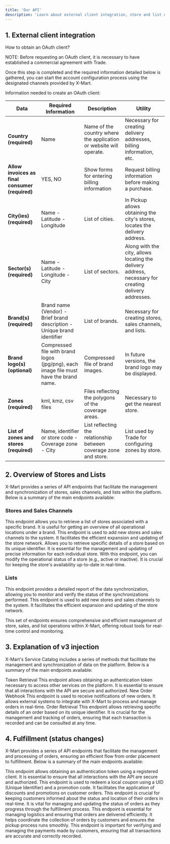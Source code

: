 ```yaml
---
title: 'Our API'
description: 'Learn about external client integration, store and list overview, and discover v3 injection and status changes'
---
```



## 1. External client integration

How to obtain an OAuth client?

NOTE: Before requesting an OAuth client, it is necessary to have established a commercial agreement with Trade.

Once this step is completed and the required information detailed below is gathered, you can start the account configuration process using the designated channels provided by X-Mart.

Information needed to create an OAuth client:

| Data                           | Required Information                                              | Description                                                          | Utility                                                     |
|------------------------------- |-------------------------------------------------------------------|---------------------------------------------------------------------|-------------------------------------------------------------|
| **Country (required)**             | Name                                                            | Name of the country where the application or website will operate.   | Necessary for creating delivery addresses, billing information, etc. |
| **Allow invoices as final consumer (required)** | YES, NO                                                       | Show forms for entering billing information                          | Request billing information before making a purchase.       |
| **City(ies) (required)**           | Name - Latitude - Longitude                                     | List of cities.                                                      | In Pickup allows obtaining the city's stores, locates the delivery address. |
| **Sector(s) (required)**           | Name - Latitude - Longitude - City                              | List of sectors.                                                     | Along with the city, allows locating the delivery address, necessary for creating delivery addresses. |
| **Brand(s) (required)**            | Brand name (Vendor) - Brief brand description - Unique brand identifier | List of brands.                                                     | Necessary for creating stores, sales channels, and lists.   |
| **Brand logo(s) (optional)**       | Compressed file with brand logos (jpg/png), each image file must have the brand name. | Compressed file of brand images.                                     | In future versions, the brand logo may be displayed.        |
| **Zones (required)**               | kml, kmz, csv files                                               | Files reflecting the polygons of the coverage areas.                 | Necessary to get the nearest store.                         |
| **List of zones and stores (required)** | Name, identifier or store code - Coverage zone - City        | List reflecting the relationship between coverage zone and store.    | List used by Trade for configuring zones by store.          |



## 2. Overview of Stores and Lists

X-Mart provides a series of API endpoints that facilitate the management and synchronization of stores, sales channels, and lists within the platform. Below is a summary of the main endpoints available:

### Stores and Sales Channels
<AccordionGroup>
  <Accordion icon="rocket" title="Get stores by brand (GET)">
    This endpoint allows you to retrieve a list of stores associated with a specific brand. It is useful for getting an overview of all operational locations under a brand.
  </Accordion>
  <Accordion icon="rocket" title="Create Stores and Sales Channels (POST)">
    This endpoint is used to add new stores and sales channels to the system. It facilitates the efficient expansion and updating of the store network.
  </Accordion>
    <Accordion icon="rocket" title="Get store by ID (GET)">
    Allows you to retrieve specific details of a store based on its unique identifier. It is essential for the management and updating of precise information for each individual store.
  </Accordion>
  <Accordion icon="rocket" title="Change store status (PUT)">
    With this endpoint, you can modify the operational status of a store (e.g., active or inactive). It is crucial for keeping the store's availability up-to-date in real-time.
  </Accordion>
</AccordionGroup>


### Lists
<AccordionGroup>
  <Accordion icon="rocket" title="Get Synchronization Report (GET)">
    This endpoint provides a detailed report of the data synchronization, allowing you to monitor and verify the status of the synchronizations performed.
  </Accordion>
  <Accordion icon="rocket" title="Register or Edit a List (PUT)">
    This endpoint is used to add new stores and sales channels to the system. It facilitates the efficient expansion and updating of the store network.
  </Accordion>
</AccordionGroup>

This set of endpoints ensures comprehensive and efficient management of store, sales, and list operations within X-Mart, offering robust tools for real-time control and monitoring.


## 3. Explanation of v3 injection

X-Mart's Service Catalog includes a series of methods that facilitate the management and synchronization of data on the platform. Below is a summary of the main endpoints available:

<AccordionGroup>
  <Accordion icon="rocket" title="Get Token">
    Token Retrieval This endpoint allows obtaining an authentication token necessary to access other services on the platform. It is essential to ensure that all interactions with the API are secure and authorized.
  </Accordion>
  <Accordion icon="rocket" title="New Order Webhook">
    New Order Webhook This endpoint is used to receive notifications of new orders. It allows external systems to integrate with X-Mart to process and manage orders in real-time.
  </Accordion>
  <Accordion icon="rocket" title="Order Retrieval">
    Order Retrieval This endpoint allows retrieving specific details of an order based on its unique identifier. It is crucial for the management and tracking of orders, ensuring that each transaction is recorded and can be consulted at any time.
  </Accordion>
</AccordionGroup>


## 4. Fulfillment (status changes)

X-Mart provides a series of API endpoints that facilitate the management and processing of orders, ensuring an efficient flow from order placement to fulfillment. Below is a summary of the main endpoints available:

<AccordionGroup>
  <Accordion icon="rocket" title="POST: Obtain OAuth token with a registered client">
    This endpoint allows obtaining an authentication token using a registered client. It is essential to ensure that all interactions with the API are secure and authorized.
  </Accordion>
  <Accordion icon="rocket" title="POST: Allows redeeming a local coupon using a UID and promotion code">
    This endpoint is used to redeem a local coupon using a UID (Unique Identifier) and a promotion code. It facilitates the application of discounts and promotions on customer orders.
  </Accordion>
  <Accordion icon="rocket" title="POST: Registers tracking information for a specific order Allows registering tracking information for a specific order">
    This endpoint is crucial for keeping customers informed about the status and location of their orders in real-time.
  </Accordion>
  
  <Accordion icon="rocket" title="POST: Orders - Status Change This endpoint allows making changes to the order status">
    It is vital for managing and updating the status of orders as they progress through the fulfillment process.
  </Accordion>
  <Accordion icon="rocket" title="PUT: Orders - Transfer Enables the transfer of orders between different entities or warehouses">
    This endpoint is essential for managing logistics and ensuring that orders are delivered efficiently.
  </Accordion>
  <Accordion icon="rocket" title="POST: Pickup Orders - Dispatched This endpoint is used to mark pickup orders as dispatched">
    It helps coordinate the collection of orders by customers and ensures the pickup process runs smoothly.
  </Accordion>
    <Accordion icon="rocket" title="GET: Orders - Payment Information Allows retrieving payment information for orders">
    This endpoint is important for verifying and managing the payments made by customers, ensuring that all transactions are accurate and correctly recorded.
  </Accordion>
</AccordionGroup>
